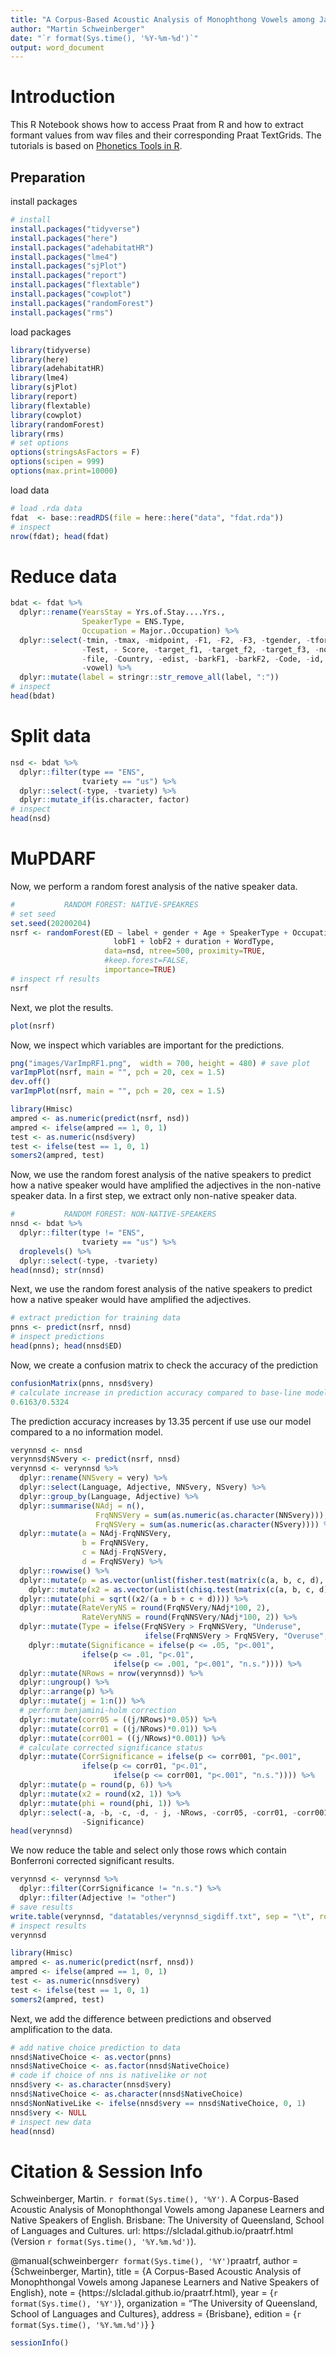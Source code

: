 ```yaml
---
title: "A Corpus-Based Acoustic Analysis of Monophthong Vowels among Japanese Learners and Native Speakers of English - Part 2"
author: "Martin Schweinberger"
date: "`r format(Sys.time(), '%Y-%m-%d')`"
output: word_document
---
```


# Introduction

This R Notebook shows how to access Praat from R and how to extract formant values from wav files and their corresponding Praat TextGrids. The tutorials is based on [Phonetics Tools in R](https://marissabarlaz.github.io/portfolio/phoneticstools/] by Marissa Barlaz).

## Preparation

install packages

```r
# install
install.packages("tidyverse")
install.packages("here")
install.packages("adehabitatHR")
install.packages("lme4")
install.packages("sjPlot")
install.packages("report")
install.packages("flextable")
install.packages("cowplot")     
install.packages("randomForest") 
install.packages("rms") 
```

load packages

```r
library(tidyverse)
library(here)
library(adehabitatHR)
library(lme4)
library(sjPlot)
library(report)
library(flextable)
library(cowplot)      
library(randomForest) 
library(rms)    
# set options
options(stringsAsFactors = F)                           
options(scipen = 999) 
options(max.print=10000)
```


load data


```r
# load .rda data
fdat  <- base::readRDS(file = here::here("data", "fdat.rda")) 
# inspect
nrow(fdat); head(fdat)
```

# Reduce data

```r
bdat <- fdat %>%
  dplyr::rename(YearsStay = Yrs.of.Stay....Yrs.,
                SpeakerType = ENS.Type,
                Occupation = Major..Occupation) %>%
  dplyr::select(-tmin, -tmax, -midpoint, -F1, -F2, -F3, -tgender, -tformants, -YearsStay, 
                -Test, - Score, -target_f1, -target_f2, -target_f3, -normF1, -normF2, -cF1, -cF2,
                -file, -Country, -edist, -barkF1, -barkF2, -Code, -id, -speaker,
                -vowel) %>%
  dplyr::mutate(label = stringr::str_remove_all(label, ":"))
# inspect
head(bdat)
```



# Split data

```r
nsd <- bdat %>%
  dplyr::filter(type == "ENS",
                tvariety == "us") %>%
  dplyr::select(-type, -tvariety) %>%
  dplyr::mutate_if(is.character, factor)
# inspect
head(nsd)
```




# MuPDARF


Now, we perform a random forest analysis of the native speaker data.

```r
#           RANDOM FOREST: NATIVE-SPEAKRES
# set seed
set.seed(20200204)
nsrf <- randomForest(ED ~ label + gender + Age + SpeakerType + Occupation + 
                       lobF1 + lobF2 + duration + WordType, 
                     data=nsd, ntree=500, proximity=TRUE,
                     #keep.forest=FALSE, 
                     importance=TRUE)
# inspect rf results
nsrf 
```

Next, we plot the results.

```r
plot(nsrf)
```


Now, we inspect which variables are important for the predictions.

```r
png("images/VarImpRF1.png",  width = 700, height = 480) # save plot
varImpPlot(nsrf, main = "", pch = 20, cex = 1.5) 
dev.off()
varImpPlot(nsrf, main = "", pch = 20, cex = 1.5)
```

```r
library(Hmisc)
ampred <- as.numeric(predict(nsrf, nsd))
ampred <- ifelse(ampred == 1, 0, 1)
test <- as.numeric(nsd$very) 
test <- ifelse(test == 1, 0, 1)
somers2(ampred, test) 
```


Now, we use the random forest analysis of the native speakers to predict how a native speaker would have amplified the adjectives in the non-native speaker data. In a first step, we extract only non-native speaker data.

```r
#           RANDOM FOREST: NON-NATIVE-SPEAKERS
nnsd <- bdat %>%
  dplyr::filter(type != "ENS",
                tvariety == "us") %>%
  droplevels() %>%
  dplyr::select(-type, -tvariety)
head(nnsd); str(nnsd)
```

Next, we use the random forest analysis of the native speakers to predict how a native speaker would have amplified the adjectives.

```r
# extract prediction for training data
pnns <- predict(nsrf, nnsd) 
# inspect predictions
head(pnns); head(nnsd$ED)  
```

Now, we create a confusion matrix to check the accuracy of the prediction

```r
confusionMatrix(pnns, nnsd$very)
# calculate increase in prediction accuracy compared to base-line model
0.6163/0.5324
```

The prediction accuracy increases by 13.35 percent if use use our model compared to a no information model.

```r
verynnsd <- nnsd
verynnsd$NSvery <- predict(nsrf, nnsd)
verynnsd <- verynnsd %>%
  dplyr::rename(NNSvery = very) %>%
  dplyr::select(Language, Adjective, NNSvery, NSvery) %>%
  dplyr::group_by(Language, Adjective) %>%
  dplyr::summarise(NAdj = n(),
                   FrqNNSVery = sum(as.numeric(as.character(NNSvery))),
                   FrqNSVery = sum(as.numeric(as.character(NSvery)))) %>%
  dplyr::mutate(a = NAdj-FrqNNSVery,
                b = FrqNNSVery,
                c = NAdj-FrqNSVery,
                d = FrqNSVery) %>%
  dplyr::rowwise() %>%
  dplyr::mutate(p = as.vector(unlist(fisher.test(matrix(c(a, b, c, d), ncol = 2, byrow = T), simulate.p.value=TRUE)[1]))) %>%
    dplyr::mutate(x2 = as.vector(unlist(chisq.test(matrix(c(a, b, c, d), ncol = 2, byrow = T), simulate.p.value=TRUE)[1]))) %>%
  dplyr::mutate(phi = sqrt((x2/(a + b + c + d)))) %>%
  dplyr::mutate(RateVeryNS = round(FrqNSVery/NAdj*100, 2),
                RateVeryNNS = round(FrqNNSVery/NAdj*100, 2)) %>%
  dplyr::mutate(Type = ifelse(FrqNSVery > FrqNNSVery, "Underuse",
                              ifelse(FrqNNSVery > FrqNSVery, "Overuse", "Equal"))) %>%
    dplyr::mutate(Significance = ifelse(p <= .05, "p<.001",
                ifelse(p <= .01, "p<.01",
                       ifelse(p <= .001, "p<.001", "n.s.")))) %>%
  dplyr::mutate(NRows = nrow(verynnsd)) %>%
  dplyr::ungroup() %>%
  dplyr::arrange(p) %>%
  dplyr::mutate(j = 1:n()) %>%
  # perform benjamini-holm correction
  dplyr::mutate(corr05 = ((j/NRows)*0.05)) %>%
  dplyr::mutate(corr01 = ((j/NRows)*0.01)) %>%
  dplyr::mutate(corr001 = ((j/NRows)*0.001)) %>%
  # calculate corrected significance status
  dplyr::mutate(CorrSignificance = ifelse(p <= corr001, "p<.001",
                ifelse(p <= corr01, "p<.01",
                       ifelse(p <= corr001, "p<.001", "n.s.")))) %>%
  dplyr::mutate(p = round(p, 6)) %>%
  dplyr::mutate(x2 = round(x2, 1)) %>%
  dplyr::mutate(phi = round(phi, 1)) %>%
  dplyr::select(-a, -b, -c, -d, - j, -NRows, -corr05, -corr01, -corr001,
                -Significance)
head(verynnsd)
```

We now reduce the table and select only those rows which contain Bonferroni corrected significant results.

```r
verynnsd <- verynnsd %>%
  dplyr::filter(CorrSignificance != "n.s.") %>%
  dplyr::filter(Adjective != "other")
# save results
write.table(verynnsd, "datatables/verynnsd_sigdiff.txt", sep = "\t", row.names = F)
# inspect results
verynnsd
```

```r
library(Hmisc)
ampred <- as.numeric(predict(nsrf, nnsd))
ampred <- ifelse(ampred == 1, 0, 1)
test <- as.numeric(nnsd$very) 
test <- ifelse(test == 1, 0, 1)
somers2(ampred, test) 
```

Next, we add the difference between predictions and observed amplification to the data.

```r
# add native choice prediction to data
nnsd$NativeChoice <- as.vector(pnns)
nnsd$NativeChoice <- as.factor(nnsd$NativeChoice)
# code if choice of nns is nativelike or not
nnsd$very <- as.character(nnsd$very)
nnsd$NativeChoice <- as.character(nnsd$NativeChoice)
nnsd$NonNativeLike <- ifelse(nnsd$very == nnsd$NativeChoice, 0, 1)
nnsd$very <- NULL
# inspect new data
head(nnsd)
```

# Citation & Session Info

Schweinberger, Martin. `r format(Sys.time(), '%Y')`. A Corpus-Based Acoustic Analysis of Monophthongal Vowels among Japanese Learners and Native Speakers of English. Brisbane: The University of Queensland, School of Languages and Cultures. url: https://slcladal.github.io/praatrf.html (Version `r format(Sys.time(), '%Y.%m.%d')`).

@manual{schweinberger`r format(Sys.time(), '%Y')`praatrf,
  author = {Schweinberger, Martin},
  title = {A Corpus-Based Acoustic Analysis of Monophthongal Vowels among Japanese Learners and Native Speakers of English},
  note = {https://slcladal.github.io/praatrf.html},
  year = {`r format(Sys.time(), '%Y')`},
  organization = "The University of Queensland, School of Languages and Cultures},
  address = {Brisbane},
  edition = {`r format(Sys.time(), '%Y.%m.%d')`}
}


```r
sessionInfo()
```
